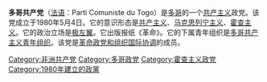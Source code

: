 {{共产党}}
'''多哥共产党'''（[[法语|法语]]：Parti Comuniste du Togo）是[[多哥|多哥]]的一个[[共产主义|共产主义]]政党。该党成立于1980年5月4日。它的意识形态是[[共产主义|共产主义]]、[[马克思列宁主义|马克思列宁主义]]、[[霍查主义|霍查主义]]。它的政治立场是[[极左翼|极左翼]]。它出版报纸《革命》。它的下属青年组织是[[多哥共产主义青年组织|多哥共产主义青年组织]]。该党是[[革命政党和组织国际协调|革命政党和组织国际协调]]的成员。

[[Category:非洲共产党|Category:非洲共产党]]
[[Category:多哥政党|Category:多哥政党]]
[[Category:霍查主义政党|Category:霍查主义政党]]
[[Category:1980年建立的政黨|Category:1980年建立的政黨]]